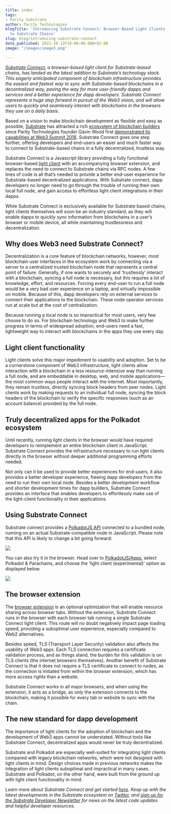 ```yaml
---
title: index
tags:
- Parity Substrate
author: Parity Technologies
blogTitle: 'Introducing Substrate Connect: Browser-Based Light Clients for Connecting
  to Substrate Chains'
slug: blog/introducing-substrate-connect
date_published: 2021-10-13T18:00:00.000+02:00
image: "/images/image3.png"

---
```

[_Substrate Connect_](https://substrate.io/substrate-connect/)_, a browser-based light client for Substrate-based chains, has landed as the latest addition to Substrate’s technology stack. This eagerly anticipated component of blockchain infrastructure provides the easiest and fastest way to sync with Substrate-based blockchains in a decentralized way, paving the way for more user-friendly dapps and services and a better experience for dapp developers. Substrate Connect represents a huge step forward in pursuit of the Web3 vision, and will allow users to quickly and seamlessly interact with blockchains in the browsers they use on a daily basis._

Based on a vision to make blockchain development as flexible and easy as possible, [Substrate](https://www.substrate.io/) has attracted a rich [ecosystem of blockchain builders](https://substrate.io/ecosystem/projects/) since Parity Technologies founder Gavin Wood first [demonstrated its capabilities at Web3 Summit 2018](https://youtu.be/0IoUZdDi5Is). Substrate Connect goes one step further, offering developers and end-users an easier and much faster way to connect to Substrate-based chains in a fully decentralized, trustless way.

Substrate Connect is a Javascript library providing a fully functional browser-based [light client](https://www.parity.io/blog/what-is-a-light-client/) with an accompanying browser extension, and replaces the need to connect to Substrate chains via RPC nodes. A few lines of code is all that’s needed to provide a better end-user experience for Substrate-based decentralized applications. With Substrate connect, dapp developers no longer need to go through the trouble of running their own local full node, and gain access to effortless light client integrations in their dapps.

While Substrate Connect is exclusively available for Substrate based chains, light clients themselves will soon be an industry standard, as they will enable dapps to quickly sync information from blockchains in a user’s browser or mobile device, all while maintaining trustlessness and decentralization.

## Why does Web3 need Substrate Connect?

Decentralization is a core feature of blockchain networks, however, most blockchain user interfaces in the ecosystem work by connecting via a server to a centralized trusted blockchain node that represents a central point of failure. Generally, if one wants to securely and ‘trustlessly’ interact with a blockchain, syncing a full node is necessary, but this requires a lot of knowledge, effort, and resources. Forcing every end-user to run a full node would be a very bad user experience on a laptop, and virtually impossible on mobile. Because of this, dapp developers rely on external services to connect their applications to the blockchain. These node operator services run at scale but at the cost of centralization.

Because running a local node is so impractical for most users, very few choose to do so. For blockchain technology and Web3 to make further progress in terms of widespread adoption, end-users need a fast, lightweight way to interact with blockchains in the apps they use every day.

## Light client functionality

Light clients solve this major impediment to usability and adoption. Set to be a cornerstone component of Web3 infrastructure, light clients allow interaction with a blockchain in a less resource-intensive way than running a full node, and are embeddable in desktop, web, and mobile applications—the most common ways people interact with the internet. Most importantly, they remain trustless, directly syncing block headers from peer nodes. Light clients work by making requests to an individual full node, syncing the block headers of the blockchain to verify the specific responses (such as an account balance) provided by the full node.

## Truly decentralized apps for the Polkadot ecosystem

Until recently, running light clients in the browser would have required developers to reimplement an entire blockchain client in JavaScript. Substrate Connect provides the infrastructure necessary to run light clients directly in the browser without deeper additional programming efforts needed.

Not only can it be used to provide better experiences for end-users, it also provides a better developer experience, freeing dapp developers from the need to run their own local node. Besides a better development workflow and shorter development times for dapp builders, Substrate Connect provides an interface that enables developers to effortlessly make use of the light-client functionality in their applications.

## Using Substrate Connect

Substrate connect provides a [PolkadotJS API](https://www.npmjs.com/package/@substrate/connect) connected to a bundled node, running on an actual Substrate-compatible node in JavaScript. Please note that this API is likely to change a bit going forward:

![](/images/image2.png)

You can also try it in the browser. Head over to [PolkadotJS/Apps](https://polkadot.js.org/apps/#/explorer), select Polkadot & Parachains, and choose the ‘light client (experimental)’ option as displayed below.

![](/images/pdotjs.png)

## The browser extension

The [browser extension](https://github.com/paritytech/substrate-connect/tree/master/projects/extension) is an optional optimization that will enable resource sharing across browser tabs. Without the extension, Substrate Connect runs in the browser with each browser tab running a single Substrate Connect light client. This route will no doubt negatively impact page loading speed, providing a suboptimal user experience, especially compared to Web2 alternatives.

Besides speed, TLS (Transport Layer Security) validation also affects the usability of Web3 apps. Each TLS connection requires a certificate validation process, and as things stand, the burden for this validation is on TLS clients (the internet browsers themselves). Another benefit of Substrate Connect is that it does not require a TLS certificate to connect to nodes, as the connection is initiated from within the browser extension, which has more access rights than a website.

Substrate Connect works in all major browsers, and when using the extension, it acts as a bridge, as only the extension connects to the blockchain, making it possible for every tab or website to sync with the chain.

## The new standard for dapp development

The importance of light clients for the adoption of blockchain and the development of Web3 apps cannot be understated. Without tools like Substrate Connect, decentralized apps would never be truly decentralized.

Substrate and Polkadot are especially well-suited for integrating light clients compared with legacy blockchain networks, which were not designed with light clients in mind. Design choices made in previous networks makes the integration of light clients suboptimal and impractical in many cases. Substrate and Polkadot, on the other hand, were built from the ground up with light client functionality in mind.

_Learn more about Substrate Connect and get started_ [_here_](https://substrate.io/substrate-connect/)_. Keep up with the latest developments in the Substrate ecosystem on_ [_Twitter_](https://twitter.com/substrate_io)_, and_ [_sign up for the Substrate Developer Newsletter_](https://substrate.io/ecosystem/connect/newsletter) _for news on the latest code updates and helpful developer resources._